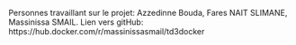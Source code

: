 Personnes travaillant sur le projet: Azzedinne Bouda, Fares NAIT SLIMANE, Massinissa SMAIL.
Lien vers gitHub: https://hub.docker.com/r/massinissasmail/td3docker
